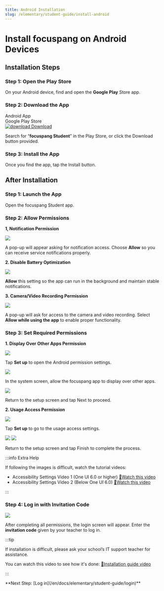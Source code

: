 ```yaml
---
title: Android Installation
slug: /elementary/student-guide/install-android
---
```



# Install focuspang on Android Devices

## Installation Steps

### Step 1: Open the Play Store

On your Android device, find and open the **Google Play** Store app.

### Step 2: Download the App

<div class="fp-download-container fp-download-green">
  <div>
    <div class="fp-download-title">Android App</div>
    <div class="fp-download-desc">Google Play Store</div>
  </div>
  <a
    class="fp-download-button"
    href="https://play.google.com/store/apps/details?id=com.focuspang.student"
  >
    <img
      class="fp-download-icon"
      src="/img/download-white-icon.svg"
      alt="download"
    />
    Download
  </a>
</div>

Search for “**focuspang Student**” in the Play Store, or click the Download button provided.

### Step 3: Install the App

Once you find the app, tap the Install button.

## After Installation

### Step 1: Launch the App

Open the focuspang Student app.

### Step 2: Allow Permissions

**1, Notification Permission**

<Image src="/img/en/elementary/student/12-001.jpg" size="lg" />

A pop-up will appear asking for notification access. Choose **Allow** so you can receive service notifications properly.

**2. Disable Battery Optimization**

<Image src="/img/en/elementary/student/12-02.jpg" size="lg" />

**Allow** this setting so the app can run in the background and maintain stable notifications.

**3. Camera/Video Recording Permission**

<Image src="/img/en/elementary/student/12-03.jpg" size="lg" />

A pop-up will ask for access to the camera and video recording. Select **Allow while using the app** to enable proper functionality.

### Step 3: Set Required Permissions

**1. Display Over Other Apps Permission**

<Image src="/img/en/elementary/student/12-04.jpg" size="lg" />

Tap **Set up** to open the Android permission settings.

<Image src="/img/en/elementary/student/12-05.jpg" size="lg" />

In the system screen, allow the focuspang app to display over other apps.

<Image src="/img/en/elementary/student/12-04.jpg" size="lg" />

Return to the setup screen and tap Next to proceed.

**2. Usage Access Permission**

<Image src="/img/en/elementary/student/12-06.jpg" size="lg" />

Tap **Set up** to go to the usage access settings.

<Image src="/img/en/elementary/student/12-07.jpg" size="lg" />

<Image src="/img/en/elementary/student/12-06.jpg" size="lg" />

Return to the setup screen and tap Finish to complete the process.

:::info Extra Help

If following the images is difficult, watch the tutorial videos:

- Accessibility Settings Video 1 (One UI 6.0 or higher) [🔗Watch this video](https://www.youtube.com/watch?v=mmQBRfcNyAQ)
- Accessibility Settings Video 2 (Below One UI 6.0) [🔗Watch this video](https://www.youtube.com/watch?v=XBcpvCpa3nk&t=163s)

:::

### Step 4: Log in with Invitation Code

<Image src="/img/en/elementary/student/12-08.jpg" size="lg" />

After completing all permissions, the login screen will appear. Enter the **invitation code** given by your teacher to log in.

:::tip

If installation is difficult, please ask your school’s IT support teacher for assistance.

You can watch this video to see how it's done: [🔗Installation guide video](https://www.youtube.com/watch?v=XBcpvCpa3nk)

:::

<div class="link-center">
  **Next Step: [Log in](/en/docs/elementary/student-guide/login)**
</div>
